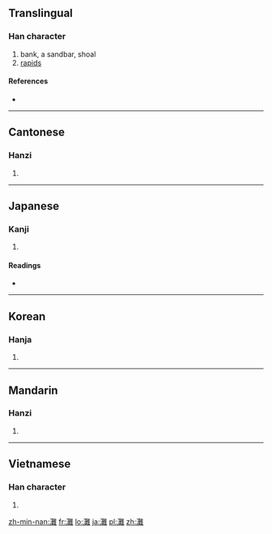 {{also|滩}}
==Translingual==

===Han character===
{{Han char|rn=85|rad=水|as=19|sn=22|four=3011<sub>4</sub>|canj=水廿人土 (ETOG)}}

# bank, a sandbar, shoal
# [[rapids]]

====References====
* {{Han ref|kx=0663.220|dkj=18784|dj=1072.140|hdz=31794.040|uh=7058|ud=28760|bh=C579|bd=50553}}

----

==Cantonese==

===Hanzi===
{{yue-hanzi|jyut=[[taan1]], [[taan5]]|y=taan1, taan5|sim=滩}}

# {{defn|lang=yue|sort=水19}}

----

==Japanese==

===Kanji===
{{ja-kanji|grade=|rs=水19}}

# {{defn|lang=ja|sort=水19}}

====Readings====
* {{ja-readings|on=[[だん]] (dan), [[かん]] (kan)|kun=[[せ]] (se), [[なだ]] (nada)}}

----

==Korean==

===Hanja===
{{ko-hanja|hangeul=탄|eumhun=|rv=tan|mr=t'an|y=than}}

# {{defn|lang=ko|sort=水19}}

----

==Mandarin==

===Hanzi===
{{cmn-hanzi|sim=滩|pin=[[tān]] ([[tan1]])|wg=t'an<sup>1</sup>}}

# {{defn|lang=cmn|sort=水19}}

----

==Vietnamese==

===Han character===
{{vi-hantu|[[than]]|rs=水19}}

# {{defn|lang=vi|sort=水19}}

[[zh-min-nan:灘]]
[[fr:灘]]
[[lo:灘]]
[[ja:灘]]
[[pl:灘]]
[[zh:灘]]